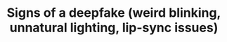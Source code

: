 ---
id: crs1mdl3lsn1
title: Signs of a deepfake (weird blinking, unnatural lighting, lip-sync issues)
slug: /crs1mdl3lsn1
---